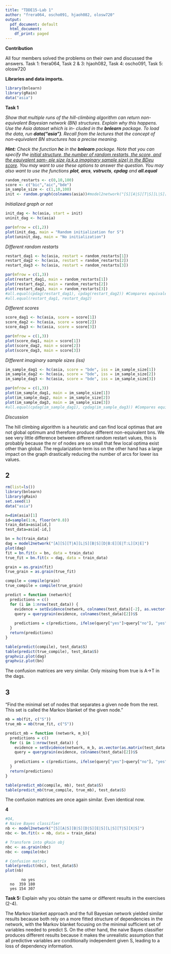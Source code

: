 ```yaml
---
title: "TDDE15-Lab 1"
author: "frera064, oscho091, hjaoh082, olosw720"
output:
  pdf_document: default
  html_document:
    df_print: paged
---
```


**Contribution**

All four members solved the problems on their own and discussed the answers. Task 1: frera064, Task 2 & 3: hjaoh082, Task 4: oscho091, Task 5: olosw720

**Libraries and data imports.**

```r
library(bnlearn)
library(gRain)
data("asia")
```

**Task 1**

*Show that multiple runs of the hill-climbing algorithm can return non-equivalent Bayesian network (BN) structures. Explain why this happens. Use the Asia dataset which is in- cluded in the **bnlearn** package. To load the data, run **data("asia")**. Recall from the lectures that the concept of non-equivalent BN structures has a precise meaning.*

***Hint:** Check the function **hc** in the **bnlearn** package. Note that you can specify the [initial structure, the number of random restarts, the score, and the equivalent sam- ple size (a.k.a imaginary sample size) in the BDeu score]{.underline}. You may want to use these options to answer the question. You may also want to use the functions **plot**, **arcs**, **vstructs**, **cpdag** and **all.equal***

```r
random_restarts <- c(0,10,100)
score <- c("bic","aic","bde")
im_sample_size <- c(1,10,100)
init <- random.graph(colnames(asia))#model2network("[S][A|S][T|S][L|S][B|S][E|S][X|S][D|S]")
```

*Initialized graph or not*

```r
init_dag <- hc(asia, start = init)
uninit_dag <- hc(asia)

par(mfrow = c(1,2))
plot(init_dag, main = "Random initialization for S")
plot(uninit_dag, main = "No initialization")
```

*Different random restarts*

```r
restart_dag1 <- hc(asia, restart = random_restarts[1])
restart_dag2 <- hc(asia, restart = random_restarts[2])
restart_dag3 <- hc(asia, restart = random_restarts[3])

par(mfrow = c(1,3))
plot(restart_dag1, main = random_restarts[1])
plot(restart_dag2, main = random_restarts[2])
plot(restart_dag3, main = random_restarts[3])
#all.equal(cpdag(restart_dag1), cpdag(restart_dag2)) #Compares equivalence
#all.equal(restart_dag1, restart_dag2)
```

*Different scores*

```r
score_dag1 <- hc(asia, score = score[1])
score_dag2 <- hc(asia, score = score[2])
score_dag3 <- hc(asia, score = score[3])

par(mfrow = c(1,3))
plot(score_dag1, main = score[1])
plot(score_dag2, main = score[2])
plot(score_dag3, main = score[3])
```

*Different imaginary sample sizes (iss)*

```r
im_sample_dag1 <- hc(asia, score = "bde", iss = im_sample_size[1])
im_sample_dag2 <- hc(asia, score = "bde", iss = im_sample_size[2])
im_sample_dag3 <- hc(asia, score = "bde", iss = im_sample_size[3])

par(mfrow = c(1,3))
plot(im_sample_dag1, main = im_sample_size[1])
plot(im_sample_dag2, main = im_sample_size[2])
plot(im_sample_dag3, main = im_sample_size[3])
#all.equal(cpdag(im_sample_dag1), cpdag(im_sample_dag3)) #Compares equivalence
```

*Discussion*

The hill climbing algorithm is a heuristic and can find local optimas that are not global optimum and therefore produce different non-equivalent bns. We see very little difference between different random restart values, this is probably because the nr of nodes are so small that few local optima exist other than global. The regularization term iss on the other hand has a large impact on the graph drastically reducing the number of arcs for lower iss values.

## 2

```r
rm(list=ls())
library(bnlearn)
library(gRain)
set.seed(1)
data("asia")

n=dim(asia)[1]
id=sample(1:n, floor(n*0.8))
train_data=asia[id,]
test_data=asia[-id,]

bn = hc(train_data)
dag = model2network("[A][S][T|A][L|S][B|S][D|B:E][E|T:L][X|E]")
plot(dag)
fit = bn.fit(x = bn, data = train_data)
true_fit = bn.fit(x = dag, data = train_data)

grain = as.grain(fit)
true_grain = as.grain(true_fit)

compile = compile(grain)
true_compile = compile(true_grain)

predict = function (network){
  predictions = c()
  for (i in 1:nrow(test_data)) {
    evidence = setEvidence(network, colnames(test_data)[-2], as.vector(as.matrix(test_data[i, -2])))
    query = querygrain(evidence, colnames(test_data)[2])$S
    
    predictions = c(predictions, ifelse(query["yes"]>query["no"], "yes", "no"))
  }
  return(predictions)
}

table(predict(compile), test_data$S)
table(predict(true_compile), test_data$S)
graphviz.plot(dag)
graphviz.plot(bn)
```

The confusion matrices are very similar. Only missing from true is A-\>T in the dags.

## 3

"Find the minimal set of nodes that separates a given node from the rest. This set is called the Markov blanket of the given node."

```r
mb = mb(fit, c("S"))
true_mb = mb(true_fit, c("S"))

predict_mb = function (network, m_b){
  predictions = c()
  for (i in 1:nrow(test_data)) {
    evidence = setEvidence(network, m_b, as.vector(as.matrix(test_data[i, m_b])))
    query = querygrain(evidence, colnames(test_data)[2])$S
    
    predictions = c(predictions, ifelse(query["yes"]>query["no"], "yes", "no"))
  }
  return(predictions)
}

table(predict_mb(compile, mb), test_data$S)
table(predict_mb(true_compile, true_mb), test_data$S)
```

The confusion matrices are once again similar. Even identical now.

**4**

```r
#Q4, 
# Naive Bayes classifier
nb <- model2network("[S][A|S][B|S][D|S][E|S][L|S][T|S][X|S]")
nbc <- bn.fit(x = nb, data = train_data) 

# Transform into gRain obj
nbc <- as.grain(nbc)
nbc <- compile(nbc)

# Confusion matrix
table(predict(nbc), test_data$S)
plot(nb)
```

```         
       no yes
  no  359 180
  yes 154 307
```

**Task 5:** Explain why you obtain the same or different results in the exercises (2-4).

The Markov blanket approach and the full Bayesian network yielded similar results because both rely on a more fitted structure of dependencies in the network, with the Markov blanket focusing on the minimal sufficient set of variables needed to predict S. On the other hand, the naive Bayes classifier produces different results because it makes the unrealistic assumption that all predictive variables are conditionally independent given S, leading to a loss of dependency information.
